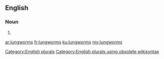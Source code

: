 ==English==

===Noun===
{{head|en}}

# {{plural of|lungworm}}

[[Category:English plurals]][[Category:English plurals using obsolete wikisyntax]]

[[ar:lungworms]]
[[fr:lungworms]]
[[ku:lungworms]]
[[my:lungworms]]